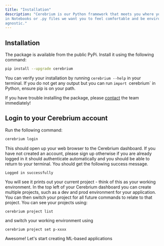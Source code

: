 ```yaml
---
title: "Installation"
description: "Cerebrium is our Python framework that meets you where you work - whether it be
in Notebooks or .py files we want you to feel comfortable and be environment
agnostic."
---
```


## Installation

The package is available from the public PyPi. Install it using the following
command:

```bash
pip install --upgrade cerebrium
```

You can verify your installation by running `cerebrium --help` in your terminal. If you do not get any output
but you can run `import `cerebrium` in Python, ensure pip is on your path.

If you have trouble installing the package, please [contact](mailto:support@cerebrium.ai) the team immediately!

## Login to your Cerebrium account

Run the following command:

```bash
cerebrium login
```

This should open up your web browser to the Cerebrium dashboard. If you have not created an account, please sign up otherwise if you are already logged in it should authenticate automatically
and you should be able to return to your terminal. You should get the following success message.

```
Logged in successfully
```

You will see it prints out your current project - think of this as your working environment. In the top left of your Cerebrium dashboard you can create multiple projects, such as a dev and prod 
environment for your application. You can then switch your project for all future commands to relate to that project. You can see your projects using:

```
cerebrium project list
```

and switch your working environment using

```
cerebrium project set p-xxxx
```

Awesome! Let's start creating ML-based applications
